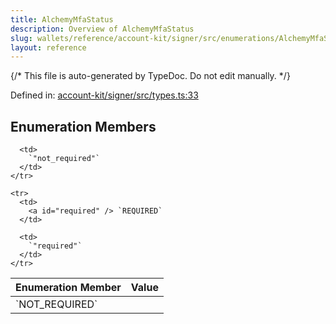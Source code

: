 ```yaml
---
title: AlchemyMfaStatus
description: Overview of AlchemyMfaStatus
slug: wallets/reference/account-kit/signer/src/enumerations/AlchemyMfaStatus
layout: reference
---
```


{/* This file is auto-generated by TypeDoc. Do not edit manually. */}

Defined in: [account-kit/signer/src/types.ts:33](https://github.com/alchemyplatform/aa-sdk/blob/08ef11b1fc98663df6a97fa93722c7f14b33f1cc/account-kit/signer/src/types.ts#L33)

## Enumeration Members

<table>
  <thead>
    <tr>
      <th align="left">Enumeration Member</th>
      <th align="left">Value</th>
    </tr>
  </thead>

  <tbody>
    <tr>
      <td>
        <a id="not_required" /> `NOT_REQUIRED`
      </td>

      <td>
        `"not_required"`
      </td>
    </tr>

    <tr>
      <td>
        <a id="required" /> `REQUIRED`
      </td>

      <td>
        `"required"`
      </td>
    </tr>

  </tbody>
</table>
